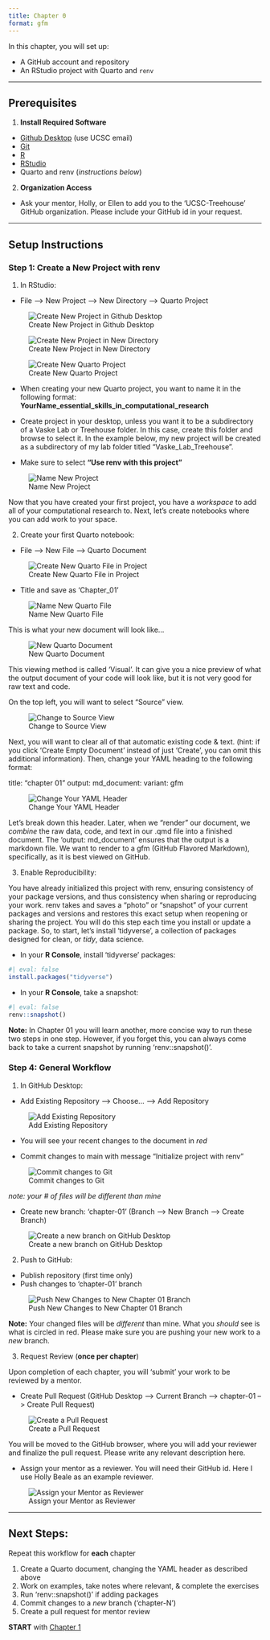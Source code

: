 ```yaml
---
title: Chapter 0
format: gfm
---
```


In this chapter, you will set up:

-   A GitHub account and repository
-   An RStudio project with Quarto and `renv`

------------------------------------------------------------------------

## Prerequisites

1.  **Install Required Software**

-   [Github Desktop](https://github.com/apps/desktop) (use UCSC email)
-   [Git](https://git-scm.com/downloads)
-   [R](https://www.r-project.org)
-   [RStudio](https://posit.co/download/rstudio-desktop/)
-   Quarto and renv (*instructions below*)

2.  **Organization Access**

-   Ask your mentor, Holly, or Ellen to add you to the 'UCSC-Treehouse' GitHub organization.
Please include your GitHub id in your request.

------------------------------------------------------------------------

## Setup Instructions

### Step 1: Create a New Project with renv

1.  In RStudio:

-   File --\> New Project --\> New Directory --\> Quarto Project

![Create New Project in Github Desktop](Images/create_new_project.png){fig-alt="Image showing file button to create 'New Project'" .border}

![Create New Project in New Directory](Images/project_in_new_directory.png){fig-alt="Image showing button on RStudio to 'Create New Project' within 'New Directory'" .border}

![Create New Quarto Project](Images/new_quarto_project.png){fig-alt="Image showing new Quarto Project button" .border}

-   When creating your new Quarto project, you want to name it in the following format: **YourName_essential_skills_in_computational_research**

-   Create project in your desktop, unless you want it to be a subdirectory of a Vaske Lab or Treehouse folder.
In this case, create this folder and browse to select it.
In the example below, my new project will be created as a subdirectory of my lab folder titled "Vaske_Lab_Treehouse".
-   Make sure to select **"Use renv with this project"**

![Name New Project](Images/name_quarto_project.png){.border
fig-alt="Image showing how to name new Quarto project, put in Vaske or Treehouse folder, and initialize with renv"}

Now that you have created your first project, you have a *workspace* to add all of your computational research to.
Next, let's create notebooks where you can add work to your space.

2.  Create your first Quarto notebook:

-   File --\> New File --\> Quarto Document

![Create New Quarto File in Project](Images/create_new_quarto_file.png){.border fig-alt="Image showing how to create a new quarto file in RStudio"}

-   Title and save as 'Chapter_01'

![Name New Quarto File](Images/name_new_quarto_file.png){.border fig-alt="Image showing how to name and save a new quarto file in RStudio"}

This is what your new document will look like...

![New Quarto Document](Images/quarto_document.png){.border
fig-alt="Image showing what a newly created quarto document looks like."}

This viewing method is called 'Visual'.
It can give you a nice preview of what the output document of your code will look like, but it is not very good for raw text and code.

On the top left, you will want to select "Source" view.

![Change to Source View](Images/source_view.png){.border
fig-alt="Switch to source view"}

Next, you will want to clear all of that automatic existing code & text.
(hint: if you click 'Create Empty Document' instead of just 'Create', you can omit this additional information).
Then, change your YAML heading to the following format:

title: "chapter 01"
output: 
  md_document:
    variant: gfm

![Change Your YAML Header](Images/yaml_header.png){.border fig-alt="Image showing clear quarto document with corrected YAML header for markdown output"}

Let's break down this header.
Later, when we "render" our document, we *combine* the raw data, code, and text in our .qmd file into a finished document.
The 'output: md_document' ensures that the output is a markdown file.
We want to render to a gfm (GitHub Flavored Markdown), specifically, as it is best viewed on GitHub.

3.  Enable Reproducibility:

You have already initialized this project with renv, ensuring consistency of your package versions, and thus consistency when sharing or reproducing your work.
renv takes and saves a "photo" or "snapshot" of your current packages and versions and restores this exact setup when reopening or sharing the project.
You will do this step each time you install or update a package.
So, to start, let's install 'tidyverse', a collection of packages designed for clean, or *tidy*, data science.

-   In your **R Console**, install 'tidyverse' packages:

```r
#| eval: false
install.packages("tidyverse")
```

-   In your **R Console**, take a snapshot:

```r
#| eval: false
renv::snapshot()
```

**Note:** In Chapter 01 you will learn another, more concise way to run these two steps in one step.
However, if you forget this, you can always come back to take a current snapshot by running 'renv::snapshot()'.

### Step 4: General Workflow

1.  In GitHub Desktop:

-   Add Existing Repository --\> Choose... --\> Add Repository

![Add Existing Repository](Images/add_local_repository.png)

-   You will see your recent changes to the document in *red*

-   Commit changes to main with message "Initialize project with renv"

![Commit changes to Git](Images/commit_changes_to_git.png){.border
fig-alt="Image showing how to commit changes to Git on GitHub Desktop"}

*note: your \# of files will be different than mine*

-   Create new branch: 'chapter-01' (Branch --\> New Branch --\> Create Branch)

![Create a new branch on GitHub Desktop](Images/create_new_branch.png){.border
fig-alt="Image showing how to create a new branch on GitHub Desktop"}

2.  Push to GitHub:

-   Publish repository (first time only)
-   Push changes to 'chapter-01' branch

![Push New Changes to New Chapter 01 Branch](Images/push_new_changes_to_new_branch.png){.border fig-alt="Image showing how to push newest files changes to main branch"}

**Note:** Your changed files will be *different* than mine. What you *should* see is what is circled in red. Please make sure you are pushing your new work to a *new* branch.

3.  Request Review (**once per chapter**)

Upon completion of each chapter, you will 'submit' your work to be reviewed by a mentor.

-   Create Pull Request (GitHub Desktop --\> Current Branch --\> chapter-01 --\> Create Pull Request)

![Create a Pull Request](Images/create_pull_request.png){.border fig-alt="Image showing how to create a new pull request"}

You will be moved to the GitHub browser, where you will add your reviewer and finalize the pull request. Please write any relevant description here.

-   Assign your mentor as a reviewer.
You will need their GitHub id.
Here I use Holly Beale as an example reviewer.

![Assign your Mentor as Reviewer](Images/request_reviewer.png){.border fig-alt="Image showing GitHub browser where you will add a reviewer to your new pull request"}

------------------------------------------------------------------------

## Next Steps:

Repeat this workflow for **each** chapter

1.  Create a Quarto document, changing the YAML header as described above
2.  Work on examples, take notes where relevant, & complete the exercises
3.  Run 'renv::snapshot()' if adding packages
4.  Commit changes to a *new* branch ('chapter-N')
5.  Create a pull request for mentor review

**START** with [Chapter 1](https://github.com/UCSC-Treehouse/Essential-skills-for-Treehouse-computational-research/blob/main/Chapter-Instructions/Chapter_01_Instructions.md)